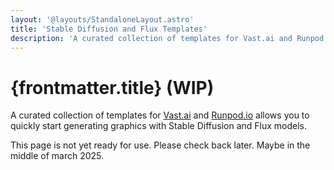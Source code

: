 ```yaml
---
layout: '@layouts/StandaloneLayout.astro'
title: 'Stable Diffusion and Flux Templates'
description: 'A curated collection of templates for Vast.ai and Runpod.io allows you to quickly start generating graphics with Stable Diffusion and Flux models.'
---
```


# {frontmatter.title} <span class='text-sm text-primary'>(WIP)</span>

A curated collection of templates for [Vast.ai](https://cloud.vast.ai/?ref_id=62878) and [Runpod.io](https://www.runpod.io/console/explore?ref=gzvzzzv9) allows you to quickly start generating graphics with Stable Diffusion and Flux models.

This page is not yet ready for use. Please check back later. Maybe in the middle of march 2025.
